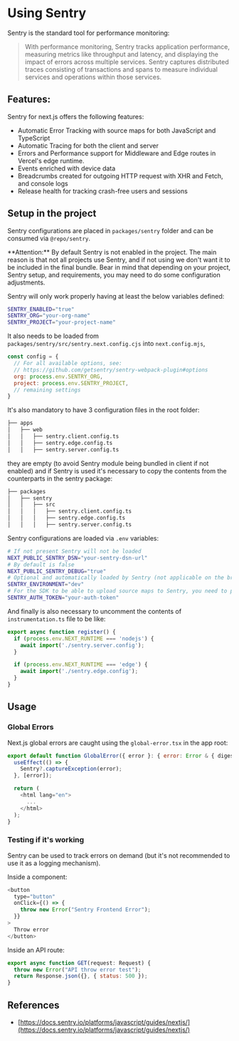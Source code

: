 
<Meta title="Help/Sentry" />

# Using Sentry

Sentry is the standard tool for performance monitoring:

> With performance monitoring, Sentry tracks application performance, measuring metrics like throughput and latency,
and displaying the impact of errors across multiple services. Sentry captures distributed traces consisting of transactions
and spans to measure individual services and operations within those services.

## Features:

Sentry for next.js offers the following features:

- Automatic Error Tracking with source maps for both JavaScript and TypeScript
- Automatic Tracing for both the client and server
- Errors and Performance support for Middleware and Edge routes in Vercel's edge runtime.
- Events enriched with device data
- Breadcrumbs created for outgoing HTTP request with XHR and Fetch, and console logs
- Release health for tracking crash-free users and sessions

## Setup in the project

Sentry configurations are placed in `packages/sentry` folder and can be consumed via `@repo/sentry`.

<div className="border border-red-400 bg-red-100 text-base px-4 py-0.5 mb-16">
**Attention:** By default Sentry is not enabled in the project. The main reason is that not all projects use Sentry,
and if not using we don't want it to be included in the final bundle.
Bear in mind that depending on your project, Sentry setup, and requirements, you may need to do some configuration adjustments.
</div>

Sentry will only work properly having at least the below variables defined:

```sh
SENTRY_ENABLED="true"
SENTRY_ORG="your-org-name"
SENTRY_PROJECT="your-project-name"
```

It also needs to be loaded from `packages/sentry/src/sentry.next.config.cjs` into `next.config.mjs`,

```js
const config = {
  // For all available options, see:
  // https://github.com/getsentry/sentry-webpack-plugin#options
  org: process.env.SENTRY_ORG,
  project: process.env.SENTRY_PROJECT,
  // remaining settings
}
```

It's also mandatory to have 3 configuration files in the root folder:

```sh
├── apps
│   ├── web
│   │   ├── sentry.client.config.ts
│   │   ├── sentry.edge.config.ts
│   │   ├── sentry.server.config.ts
```

they are empty (to avoid Sentry module being bundled in client if not enabled)
and if Sentry is used it's necessary to copy the contents from the counterparts in the sentry package:

```sh
├── packages
│   ├── sentry
│   │   ├── src
│   │   │   ├── sentry.client.config.ts
│   │   │   ├── sentry.edge.config.ts
│   │   │   ├── sentry.server.config.ts
```


Sentry configurations are loaded via `.env` variables:

```sh
# If not present Sentry will not be loaded
NEXT_PUBLIC_SENTRY_DSN="your-sentry-dsn-url"
# By default is false
NEXT_PUBLIC_SENTRY_DEBUG="true"
# Optional and automatically loaded by Sentry (not applicable on the browser)
SENTRY_ENVIRONMENT="dev"
# For the SDK to be able to upload source maps to Sentry, you need to provide an auth token
SENTRY_AUTH_TOKEN="your-auth-token"
```

And finally is also necessary to uncomment the contents of `instrumentation.ts` file to be like:

```js
export async function register() {
  if (process.env.NEXT_RUNTIME === 'nodejs') {
    await import('./sentry.server.config');
  }

  if (process.env.NEXT_RUNTIME === 'edge') {
    await import('./sentry.edge.config');
  }
}
```

## Usage

### Global Errors

Next.js global errors are caught using the `global-error.tsx` in the app root:

```js
export default function GlobalError({ error }: { error: Error & { digest?: string } }) {
  useEffect(() => {
    Sentry?.captureException(error);
  }, [error]);

  return (
    <html lang="en">
      ...
    </html>
  );
}
```

### Testing if it's working

Sentry can be used to track errors on demand (but it's not recommended to use it as a logging mechanism).

Inside a component:

```js
<button
  type="button"
  onClick={() => {
    throw new Error("Sentry Frontend Error");
  }}
>
  Throw error
</button>
```

Inside an API route:

```js
export async function GET(request: Request) {
  throw new Error("API throw error test");
  return Response.json({}, { status: 500 });
}
```

## References

- [https://docs.sentry.io/platforms/javascript/guides/nextjs/](https://docs.sentry.io/platforms/javascript/guides/nextjs/)
